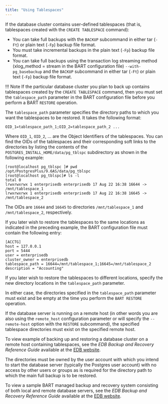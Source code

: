 ```yaml
---
title: "Using Tablespaces"
---
```


<div id="using_tablespaces" class="registered_link"></div>

If the database cluster contains user-defined tablespaces (that is, tablespaces created with the `CREATE TABLESPACE` command):

-   You can take full backups with the `BACKUP` subcommand in either tar (`-Ft`) or plain text (`-Fp`) backup file format.
-   You must take incremental backups in the plain text (`-Fp`) backup file format.
-   You can take full backups using the transaction log streaming method (xlog_method = stream in the BART configuration file) `--with-pg_basebackup` and the `BACKUP` subcommand in either tar (`-Ft`) or plain text (`-Fp`) backup file format.

!!! Note
    If the particular database cluster you plan to back up contains tablespaces created by the `CREATE TABLESPACE` command, then you must set the `tablespace_path` parameter in the BART configuration file before you perform a BART `RESTORE` operation.

The `tablespace_path` parameter specifies the directory paths to which you want the tablespaces to be restored. It takes the following format:

 `OID_1=tablespace_path_1;OID_2=tablespace_path_2 ...`

Where `OID_1`, `OID_2`, … are the Object Identifiers of the tablespaces. You can find the OIDs of the tablespaces and their corresponding soft links to the directories by listing the contents of the `POSTGRES_INSTALL_HOME/data/pg_tblspc` subdirectory as shown in the following example:

```text
[root@localhost pg_tblspc ]# pwd
/opt/PostgresPlus/9.6AS/data/pg_tblspc
[root@localhost pg_tblspc]# ls -l
total 0
lrwxrwxrwx 1 enterprisedb enterprisedb 17 Aug 22 16:38 16644 -> /mnt/tablespace_1
lrwxrwxrwx 1 enterprisedb enterprisedb 17 Aug 22 16:38 16645 -> /mnt/tablespace_2
```

The OIDs are `16644` and `16645` to directories `/mnt/tablespace_1` and `/mnt/tablespace_2`, respectively.

If you later wish to restore the tablespaces to the same locations as indicated in the preceding example, the BART configuration file must contain the following entry:

```text
[ACCTG]
host = 127.0.0.1
port = 5444
user = enterprisedb
cluster_owner = enterprisedb
tablespace_path = 16644=/mnt/tablespace_1;16645=/mnt/tablespace_2
description = "Accounting"
```

If you later wish to restore the tablespaces to different locations, specify the new directory locations in the `tablespace_path` parameter.

In either case, the directories specified in the `tablespace_path` parameter must exist and be empty at the time you perform the `BART RESTORE` operation.

If the database server is running on a remote host (in other words you are also using the `remote_host` configuration parameter or will specify the `--remote-host` option with the `RESTORE` subcommand), the specified tablespace directories must exist on the specified remote host.

To view example of backing up and restoring a database cluster on a remote host containing tablespaces, see the *EDB Backup and Recovery Reference Guide* available at the [EDB website](/bart/latest/bart_ref/).

The directories must be owned by the user account with which you intend to start the database server (typically the Postgres user account) with no access by other users or groups as is required for the directory path to which the main full backup is to be restored.

To view a sample BART managed backup and recovery system consisting of both local and remote database servers, see the *EDB Backup and Recovery Reference Guide* available at the [EDB website](/bart/latest/bart_ref/).
